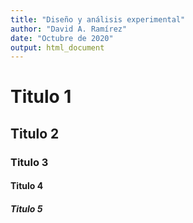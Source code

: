 ```yaml
---
title: "Diseño y análisis experimental"
author: "David A. Ramírez"
date: "Octubre de 2020"
output: html_document
---
```


# Titulo 1
## Titulo 2
### Titulo 3
#### Titulo 4
##### Titulo 5